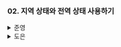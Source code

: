 ### 02. 지역 상태와 전역 상태 사용하기

<details>
  <summary>준영</summary>
  #### 언제 지역 상태를 사용할까?

> 순수 함수

- 오직 인수에만 의존하며 동일한 인수가 들어오면 항상 동일한 값을 반환한다.

✅ “리액트 컴포넌트는 순수할 수 있지만, 컴포넌트 내에서 지역 상태를 사용할 경우 순수하지 않게 된다.”<br/>
위의 문구는 컴포넌트 내 **상태의 값의 변화**에 따라 **반환되는 JSX가 달라지기** 때문에 이렇게 표현하지 않았을까?<br/>
하지만 이는 좀더 큰 개념에서 바라보았을때, 다른 외부 컴포넌트에 영향을 끼치지 않으므로 **상대적으로 순수**하다.<br/>
책에서는 이것을 `억제됨(contained)` 이라고 표현하는 것 같다.

```
🍪 Cookie!

자바스크립트의 전역 변수의 경우,
한번 생성되고 나면 window 객체에 등록되어 이후 참조시 window 객체에 등록된 값을 반환한다.
```

리액트는 개념적으로 **상태를 사용자 인터페이스를 변환하는 함수**이다.<br/>
즉, 리액트 컴포넌트는 **화면에 값을 표시하는 JSX 요소를 반환**한다.

```jsx
const AddBase = ({ number }) => {
  const [base, changeBase] = useState(1);
  return <div>{number + base}</div>;
};
```

위의 코드는 책에서 억제된 컴포넌트로 설명하는 예시이다.<br/>
`base`라는 상태를 변경하기 위해서는 `changeBase` 함수에 접근해야 하는데, 이는 `AddBase` 함수 범위 내에서만 사용 가능하므로 **외부에서 접근이 불가능**하다.<br/>
따라서 이는 **지역 상태를 사용하고 있으며 억제**되어있다.<br/>
또한 외부 컴포넌트에 어떠한 영향도 미치지 않기 때문에 **지역성**을 보장한다.

그럼 어떨 때 지역 상태를 사용하면 안될까?<br/>
컴포넌트 외부에서 상태를 변경해야 할 때는 전역 상태를 사용해야 한다.<br/>
하지만, 전역 상태는 컴포넌트의 **동작을 예측하기 어렵다**는 단점이 있다.

꼭 필요할 때 "**보조 수단**"으로 사용하자!

### 지역 상태를 효과적으로 사용하는 방법

> 상태 끌어올리기 (Lifting State Up)

공통으로 사용할 상태를 **부모 컴포넌트에서 정의**하고 이를 **자식 컴포넌트에 props로 내려준다**.<br/>
이 패턴은 일부 상황에서 부모 컴포넌트의 상태 변경에 의해 모든 자식 컴포넌트의 리렌더링이 발생하는 성능 문제가 존재할 수 있다.

```jsx
const Child1 = ({ count, setCount }) => {
	return ~~~~;
}
const Child2 = ({ count, setCount }) => {
	return ~~~~;
}

const Parent = () => {
  const [count, setCount] = useState(0);

  return (
    <>
      <Child1 count={count} setCount={setCount} />
      <Child2 count={count} setCount={setCount} />
    </>
  );
};
```

> 내용 끌어올리기 (Lifting Content Up)

자식 컴포넌트에는 상위 컴포넌트에 의존하지 않는 컴포넌트가 존재할 수 있다.<br/>
따라서 성능 문제를 방지하기 위해 **JSX 요소를 상위 컴포넌트로 끌어올려** 이런 불필요한 리렌더링을 줄일 수 있다.<br/>
컴포넌트 자체를 `props`로 전달하거나 `children` prop을 활용하여 사용할 수 있다.

### 전역 상태 사용하기

> 전역 상태

- 하나의 컴포넌트에만 속하지 않고, 여러 컴포넌트에서 사용할 수 있는 상태이다.

리액트에서는 다음 두 상황에서 전역 상태를 사용한다.

- Prop을 전달하는 것이 적절하지 않을 때
- 이미 리액트 외부에 상태가 있을 때

✅ 먼저, 첫번째 상황은 `props drilling`을 말하는 것 같다.<br/>
상위 컴포넌트에서 특정 상태를 하위 컴포넌트에 전달하기 위해 props로 전달하는데, 이 전달을 위한 뎁스가 깊어지면 이는 굉장히 불필요하며, 가독성을 해칠 수 있다.<br/>
또한 해당 상태가 변경되었을 때, **모든 중간 컴포넌트가 리렌더링**되며 성능 문제가 발생할 수도 있다.<br/>
따라서 이러한 경우 전역 상태를 사용하는 것이 좋다.

그리고 두번째 상황은 사용자 인증 정보를 예시로 설명한다.<br/>
즉, Access Token이나 Refresh Token과 같은 인증 정보를 전역 상태에 저장한다.

</details>
<details>
  <summary>도은</summary>
  #### 언제 지역 상태를 사용할까?

```
💡 리액트는 개념적으로 상태를 사용자 인터페이스(UI)로 변환하는 함수다.
```

```jsx
const Component = ({ number }) => {
  return <div>{number}</div>;
};
```

👆 number라는 인수를 받아 **값을 표시하는 JSX(JavaScript syntax extension) 요소를 반환**

혼자 정리해보기..

`리액트의 컴포넌트 = 값을 표시하는 JSX 요소를 반환하는 함수`

**`🤔 JSX 요소`**

- **리액트 요소를 생성**하기 위한 구문
- 리액트 요소 = UI의 일부를 나타내는 자료구조

**`🤔 억제되어 있는 함수`**

```jsx
const AddBase = ({ number }) => {
  const [base, changeBase] = useState(1);
  return <div>{number + base}</div>;
};
```

- `changeBase`를 함수 선언 내에서만 사용 가능 → 억제된 것
- 이렇게 useState를 사용하는 것 → **지역 상태**
- 컴포넌트는 억제, 외부에 그 어떤 것에도 영향X → 지역성 보장

**`🤔 지역 상태의 한계`**

```
🤔 지역 상태를 언제 사용해서는 안 될까?
```

- 컴포넌트 외부에서 상태를 변경해야 한다면, 전역 상태 필요
- 과하게 사용하면, 컴포넌트 동작 예측이 어려워진다.

#### 지역 상태를 효과적으로 사용하는 방법

지역 상태를 효과적으로 사용하기 위해 알아야 하는 패턴을 알아보자.

###### 1. 상태 끌어올리기(Lifting State Up)

- 두 컴포넌트가 상태를 공유하고 싶다면, 부모 컴포넌트를 만들고 전달받으면 된다.

```jsx
const Parent = () => {
  const [count, setCount] = useState(0);

  return (
    <>
      <Component1 count={count} setCount={setCount} />
      <Component2 count={count} setCount={setCount} />
    </>
  );
};
```

###### 2. 내용 끌어올리기(Lifting Content Up)

- 상위 컴포넌트의 상태에 의존하지 않는 컴포넌트가 있을 수 있다.
- 불필요한 렌더링을 방지하기 위해서는 **JSX 요소를 상위 컴포넌트로 끌어올릴 수도** 있다.

#### 전역 상태 사용하기

```
💡 하나의 컴포넌트에만 속하지 않고 여러 컴포넌트에서 사용할 수 있다면 전역상태라고 한다.
```

**`🤔 언제 전역 상태를 사용할까?`**

- prop을 전달하는 것이 적절하지 않을 때
  - props drilling
- 이미 리액트 외부에 상태가 있을 때
  - 예를 들면, accessToken

</details>
